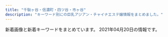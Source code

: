 ```yaml
---
title: "千駄ヶ谷・信濃町・四ツ谷・市ヶ谷"
description: "キーワード別にの巨乳アジアン・チャイナエステ嬢情報をまとめました。"
---
```


新着画像と新着キーワードをまとめています。
2021年04月20日の情報です。

<DmmAffiliateIns />
<KeywordTable
  shops={
    [
    {
        "station": "JR\u56db\u30c4\u8c37\u99c5\u8d64\u5742\u53e3",
        "keywords": {
            "C": 14
        },
        "img_links": [
            "http://e-yotsuya.net/images/tite-staff.jpg",
            "http://e-yotsuya.net/images/mobile.png",
            "http://e-yotsuya.net/images/g3.jpg",
            "http://e-yotsuya.net/images/g5.jpg",
            "http://e-yotsuya.net/images/g4.jpg",
            "http://e-yotsuya.net/images/g1.jpg",
            "http://e-yotsuya.net/images/top2.png",
            "http://e-yotsuya.net/images/news-tit.png",
            "http://e-yotsuya.net/images/g6.jpg",
            "http://e-yotsuya.net/images/g8.jpg",
            "http://e-yotsuya.net/images/top.jpg",
            "http://e-yotsuya.net/images/room.jpg",
            "http://e-yotsuya.net/images/g7.jpg",
            "http://e-yotsuya.net/images/news-tit1.jpg",
            "http://e-yotsuya.net/images/tite-staff1.jpg",
            "http://e-yotsuya.net/images/g2.jpg",
            "http://e-yotsuya.net/images/baner.jpg",
            "http://e-yotsuya.net/images/g9.jpg",
            "http://e-yotsuya.net/images/baner2.jpg"
        ],
        "name": "\u30b9\u30de\u30a4\u30eb",
        "url": "http://e-yotsuya.net/"
    },
    {
        "keywords": {},
        "station": "\u56db\u30c4\u8c37\u99c52\u756a\u53e3",
        "img_links": [],
        "name": "\u30c6\u30a3\u30e9\u30df\u30b9",
        "url": "https://juno-esthe.tokyo/"
    },
    {
        "keywords": {},
        "station": "\u56db\u8c37\u4e09\u4e01\u76ee\u99c52\u756a",
        "url": "http://lakulaku.info/",
        "img_links": [
            "http://lakulaku.info/images/staff/ai.jpg",
            "http://lakulaku.info/images/top.jpg",
            "http://lakulaku.info/images/staff/s06.jpg",
            "http://lakulaku.info/images/staff/5-1.jpg",
            "http://lakulaku.info/img/s06.jpg",
            "http://lakulaku.info/images/mobile.png",
            "http://lakulaku.info/img/5-5.jpg",
            "http://lakulaku.info/images/staff/rina.jpg",
            "http://lakulaku.info/images/staff/5-3.jpg",
            "http://lakulaku.info/images/staff/yumi.jpg",
            "http://lakulaku.info/images/staff/5-2.jpg",
            "http://lakulaku.info/swf/baner.jpg",
            "http://lakulaku.info/images/newtit.png",
            "http://lakulaku.info/img/5-2.jpg",
            "http://lakulaku.info/img/5-3.jpg",
            "http://lakulaku.info/images/staff/mari.jpg",
            "http://lakulaku.info/images/staff/nena.jpg",
            "http://lakulaku.info/images/staff/sizuka.jpg",
            "http://lakulaku.info/images/staff/momo.jpg",
            "http://lakulaku.info/images/titestaff.png",
            "http://lakulaku.info/images/staff/5-4.jpg",
            "http://lakulaku.info/img/5-1.jpg",
            "http://lakulaku.info/img/5-4.jpg",
            "http://lakulaku.info/img/rina.jpg",
            "http://lakulaku.info/images/staff/5-5.jpg",
            "http://lakulaku.info/images/staff/ai-a.jpg"
        ],
        "name": "\u767e\u5408"
    },
    {
        "station": "\u56db\u8c37\u4e09\u4e01\u76ee\u99c53\u756a\u53e3",
        "img_links": [
            "http://www.bara.relaxjp.info/img/pickup.jpg",
            "http://www.bara.relaxjp.info/files/001-02.jpg",
            "http://www.bara.relaxjp.info/images/slider/3.jpg",
            "http://www.bara.relaxjp.info/files/005-02.jpg",
            "http://www.bara.relaxjp.info/images/slider/2.jpg",
            "http://www.bara.relaxjp.info/img/ttl_therapist_top.png",
            "http://www.bara.relaxjp.info/files/001.jpg",
            "http://www.bara.relaxjp.info/files/003-02.jpg",
            "http://www.bara.relaxjp.info/files/003.jpg",
            "http://www.bara.relaxjp.info/img/tel.png",
            "http://www.bara.relaxjp.info/images/slider/1.jpg",
            "http://www.bara.relaxjp.info/files/005.jpg",
            "http://www.bara.relaxjp.info/files/002.jpg",
            "http://www.bara.relaxjp.info/img/btn_side_mobile.jpg",
            "http://www.bara.relaxjp.info/img/ttl_info.png",
            "http://www.bara.relaxjp.info/img/goback.jpg",
            "http://www.bara.relaxjp.info/files/002-02.jpg",
            "http://www.bara.relaxjp.info/img/ttl_news.png"
        ],
        "keywords": {
            "87": 6,
            "86": 2,
            "C": 12,
            "D": 8
        },
        "name": "\u8594\u8587",
        "url": "http://www.bara.relaxjp.info/"
    },
    {
        "url": "http://1819-kizuna.work/",
        "keywords": {
            "86": 2,
            "D": 5,
            "85": 4,
            "C": 12,
            "84": 2
        },
        "name": "1819\uff5e\u7d46",
        "station": "\u56db\u8c37\u4e09\u4e01\u76ee\u99c53\u756a\u51fa\u53e3",
        "img_links": [
            "http://1819-kizuna.work/i/img/st23.jpg",
            "http://1819-kizuna.work/img/st25.jpg",
            "http://1819-kizuna.work/i/img/r1.jpg",
            "http://1819-kizuna.work/i/img/s2.jpg",
            "http://1819-kizuna.work/img/st031.jpg",
            "http://1819-kizuna.work/img/s31.jpg",
            "http://1819-kizuna.work/img/1F33C.png",
            "http://1819-kizuna.work/i/img/st25.jpg",
            "http://1819-kizuna.work/i/img/r4.jpg",
            "http://1819-kizuna.work/img/1F431.png",
            "http://1819-kizuna.work/i/img/st31.jpg",
            "http://1819-kizuna.work/img/1F353.png",
            "http://1819-kizuna.work/img/st023.jpg",
            "http://1819-kizuna.work/i/img/skr.png",
            "http://1819-kizuna.work/img/s23.jpg",
            "http://1819-kizuna.work/i/img/s6.jpg",
            "http://1819-kizuna.work/img/1F339.png",
            "http://1819-kizuna.work/img/botton.jpg",
            "http://1819-kizuna.work/img/s30.jpg",
            "http://1819-kizuna.work/img/1F60A.png",
            "http://1819-kizuna.work/i/img/jk.jpg",
            "http://1819-kizuna.work/i/img/st023.jpg",
            "http://1819-kizuna.work/img/bottom.jpg",
            "http://1819-kizuna.work/i/img/r2.jpg",
            "http://1819-kizuna.work/img/st024.jpg",
            "http://1819-kizuna.work/i/img/st031.jpg",
            "http://1819-kizuna.work/i/img/st24.jpg",
            "http://1819-kizuna.work/img/s24.jpg",
            "http://1819-kizuna.work/img/st23.jpg",
            "http://1819-kizuna.work/img/st30.jpg",
            "http://1819-kizuna.work/img/st030.jpg",
            "http://1819-kizuna.work/i/img/s1.jpg",
            "http://1819-kizuna.work/img/jk.jpg",
            "http://1819-kizuna.work/img/st31.jpg",
            "http://1819-kizuna.work/i/img/st30.jpg",
            "http://1819-kizuna.work/i/img/r3.jpg",
            "http://1819-kizuna.work/img/st24.jpg",
            "http://1819-kizuna.work/i/img/s3.jpg",
            "http://1819-kizuna.work/img/1F351.png",
            "http://1819-kizuna.work/img/s25.jpg",
            "http://1819-kizuna.work/img/skr.png",
            "http://1819-kizuna.work/img/fla.jpg",
            "http://1819-kizuna.work/i/img/st024.jpg",
            "http://1819-kizuna.work/img/mo.png",
            "http://1819-kizuna.work/i/img/s4.jpg",
            "http://1819-kizuna.work/i/img/st030.jpg",
            "http://1819-kizuna.work/i/img/s5.jpg"
        ]
    },
    {
        "station": "\u9eb9\u753a\u99c51\u756a\u51fa\u53e3",
        "keywords": {
            "85": 1,
            "D": 4,
            "86": 3
        },
        "name": "Moon",
        "url": "http://xn--vckg5a9gug.in.net/",
        "img_links": [
            "http://xn--vckg5a9gug.in.net/images/tit5.jpg",
            "http://xn--vckg5a9gug.in.net/images/fbf.jpg",
            "http://xn--vckg5a9gug.in.net/images/top.jpg",
            "http://xn--vckg5a9gug.in.net/images/cg04.jpg",
            "http://xn--vckg5a9gug.in.net/images/fbt.jpg",
            "http://xn--vckg5a9gug.in.net/images/tit2.jpg",
            "http://xn--vckg5a9gug.in.net/images/tit4.jpg",
            "http://xn--vckg5a9gug.in.net/images/no.png",
            "http://xn--vckg5a9gug.in.net/images/tit1.jpg",
            "http://xn--vckg5a9gug.in.net/images/fla.jpg",
            "http://xn--vckg5a9gug.in.net/images/tit3.jpg",
            "http://xn--vckg5a9gug.in.net/images/cg03.jpg",
            "http://xn--vckg5a9gug.in.net/link/menlog.jpg",
            "http://xn--vckg5a9gug.in.net/images/cg02.jpg",
            "http://xn--vckg5a9gug.in.net/images/cg01.jpg",
            "http://xn--vckg5a9gug.in.net/images/sys.jpg"
        ]
    },
    {
        "img_links": [
            "http://aqua.jpn.cm/photos/sites/16/2020/10/2020100906522289.jpg",
            "http://aqua.jpn.cm/photos/sites/16/2018/01/2018011007031662.jpg",
            "http://aqua.jpn.cm/images/line.jpg",
            "http://aqua.jpn.cm/photos/sites/16/2020/04/2020040301184076.jpg",
            "http://aqua.jpn.cm/images/s_staff.png",
            "http://aqua.jpn.cm/photos/sites/16/2021/03/2021031006535594.jpg",
            "http://aqua.jpn.cm/photos/sites/16/2018/01/2018013112184869.jpg",
            "http://aqua.jpn.cm/images/s_news.jpg",
            "http://aqua.jpn.cm/photos/sites/16/2021/03/2021030106235633.jpg",
            "http://aqua.jpn.cm/photos/sites/16/2021/01/2021011401054262.jpg",
            "http://aqua.jpn.cm/images/s_pick.png",
            "http://aqua.jpn.cm/photos/sites/16/2021/03/2021032308500758.jpg",
            "http://aqua.jpn.cm/photos/sites/16/2020/12/2020120208263886.jpg",
            "http://aqua.jpn.cm/photos/sites/16/2018/01/2018011007031899.jpg",
            "http://aqua.jpn.cm/photos/sites/16/2018/05/2018052105590585.jpg",
            "http://aqua.jpn.cm/photos/sites/16/2021/03/2021032308500056.jpg",
            "http://aqua.jpn.cm/images/top.png",
            "http://aqua.jpn.cm/photos/sites/16/2019/03/2019031107062221.jpg",
            "http://aqua.jpn.cm/photos/sites/16/2020/10/2020100508293240.jpg",
            "http://aqua.jpn.cm/photos/sites/16/2018/01/2018011007032034.jpg",
            "http://aqua.jpn.cm/photos/sites/16/2019/02/2019020108033676.jpg",
            "http://aqua.jpn.cm/images/mobile.jpg",
            "http://aqua.jpn.cm/photos/sites/16/2020/03/2020030507254950.jpg",
            "http://aqua.jpn.cm/photos/sites/16/2020/09/2020091507031094.jpg"
        ],
        "name": "\u5149\u540d",
        "station": "\u56db\u8c37\u4e09\u4e01\u76ee\u99c52\u756a\u51fa\u53e3",
        "url": "http://aqua.jpn.cm/",
        "keywords": {
            "83": 14,
            "87": 14,
            "86": 98,
            "85": 84,
            "84": 14,
            "C": 42,
            "82": 14,
            "D": 196
        }
    },
    {
        "name": "\u305f\u3093\u307d\u307d",
        "station": "\u56db\u8c37\u4e09\u4e01\u76ee\u99c52\u756a",
        "url": "https://tanpopo.tyo.cm/",
        "img_links": [
            "https://tanpopo.tyo.cm/photos/sites/43/2021/04/2021042009410236.jpg",
            "https://tanpopo.tyo.cm/photos/sites/43/2021/03/2021031408034196.jpg",
            "https://tanpopo.tyo.cm/photos/sites/43/2021/03/2021031408034299.jpg",
            "https://tanpopo.tyo.cm/photos/sites/43/2021/03/2021032601572729.jpg",
            "https://tanpopo.tyo.cm/photos/sites/43/2021/04/2021042009410397.jpg",
            "https://tanpopo.tyo.cm/photos/sites/43/2021/04/2021041907342674.jpg",
            "https://tanpopo.tyo.cm/photos/sites/43/2021/03/2021031408034382.jpg",
            "https://tanpopo.tyo.cm/images/service3.jpg",
            "https://tanpopo.tyo.cm/photos/sites/43/2021/03/2021032601573011.jpg",
            "https://tanpopo.tyo.cm/photos/sites/43/2021/03/2021031408034074.jpg",
            "https://tanpopo.tyo.cm/photos/sites/43/2021/04/2021042009410434.jpg",
            "https://tanpopo.tyo.cm/images/mainimg.jpg",
            "https://tanpopo.tyo.cm/photos/sites/43/2021/04/2021042009410355.jpg",
            "https://tanpopo.tyo.cm/photos/sites/43/2021/04/2021041102041811.jpg",
            "https://tanpopo.tyo.cm/photos/sites/43/2021/04/2021041102041585.jpg",
            "https://tanpopo.tyo.cm/images/service4.jpg",
            "https://tanpopo.tyo.cm/images/sp_img_teaser.jpg",
            "https://tanpopo.tyo.cm/images/service1.jpg",
            "https://tanpopo.tyo.cm/photos/sites/43/2021/04/2021041102041776.jpg",
            "https://tanpopo.tyo.cm/images/img_teaser.jpg",
            "https://tanpopo.tyo.cm/photos/sites/43/2021/04/2021041907343346.jpg",
            "https://tanpopo.tyo.cm/photos/sites/43/2021/03/202103260157281.jpg",
            "https://tanpopo.tyo.cm/images/service2.jpg",
            "https://tanpopo.tyo.cm/photos/sites/43/2021/03/2021032601572927.jpg",
            "https://tanpopo.tyo.cm/photos/sites/43/2021/04/2021041102041633.jpg",
            "https://tanpopo.tyo.cm/images/pagetop.png",
            "https://tanpopo.tyo.cm/images/sp_mainimg.jpg"
        ],
        "keywords": {
            "85": 24,
            "C": 20,
            "86": 12,
            "84": 4,
            "87": 4,
            "E": 4,
            "D": 40
        }
    },
    {
        "url": "http://e-rosa.net/",
        "name": "ROSA",
        "img_links": [
            "http://e-rosa.net/images/tite-magazine.png",
            "http://e-rosa.net/images/004.jpg",
            "http://e-rosa.net/images/001.jpg",
            "http://e-rosa.net/images/rimi.jpg",
            "http://e-rosa.net/images/g13.jpg",
            "http://e-rosa.net/images/haruka.jpg",
            "http://e-rosa.net/images/meyi1.jpg",
            "http://e-rosa.net/images/pagetop.png",
            "http://e-rosa.net/images/girl_03.png",
            "http://e-rosa.net/images/g1.jpg",
            "http://e-rosa.net/images/sejutu5.jpg",
            "http://e-rosa.net/images/access3.jpg",
            "http://e-rosa.net/images/006.jpg",
            "http://e-rosa.net/images/te2.jpg",
            "http://e-rosa.net/images/grande.jpg",
            "http://e-rosa.net/images/002.jpg",
            "http://e-rosa.net/images/yuna.jpg",
            "http://e-rosa.net/images/sejutu2.jpg",
            "http://e-rosa.net/images/aya1.jpg",
            "http://e-rosa.net/images/yuri.jpg",
            "http://e-rosa.net/images/yuyu.jpg",
            "http://e-rosa.net/images/mimi.jpg",
            "http://e-rosa.net/images/tite-link.png",
            "http://e-rosa.net/images/005.jpg",
            "http://e-rosa.net/images/rina1.jpg",
            "http://e-rosa.net/images/noimage.jpg",
            "http://e-rosa.net/images/te3.jpg",
            "http://e-rosa.net/images/009.jpg",
            "http://e-rosa.net/images/news_top.jpg",
            "http://e-rosa.net/images/right_bottom.png",
            "http://e-rosa.net/images/ayaka.jpg",
            "http://e-rosa.net/images/003.jpg",
            "http://e-rosa.net/images/mio.jpg",
            "http://e-rosa.net/images/news_bottom.jpg",
            "http://e-rosa.net/images/sejutu1.jpg",
            "http://e-rosa.net/images/nei_03.png",
            "http://e-rosa.net/images/sejutu6.jpg",
            "http://e-rosa.net/images/te1.jpg",
            "http://e-rosa.net/images/rina0.jpg",
            "http://e-rosa.net/images/risa.jpg",
            "http://e-rosa.net/images/ha.jpg",
            "http://e-rosa.net/images/meyi2.jpg",
            "http://e-rosa.net/images/misa1.jpg",
            "http://e-rosa.net/images/k1.jpg",
            "http://e-rosa.net/images/nei_01.png",
            "http://e-rosa.net/images/girl_top.png",
            "http://e-rosa.net/images/right_top.png",
            "http://e-rosa.net/images/girl_01.png",
            "http://e-rosa.net/images/girlx_top.png",
            "http://e-rosa.net/images/tite-staff.png",
            "http://e-rosa.net/images/rina2.jpg",
            "http://e-rosa.net/images/gg1.png",
            "http://e-rosa.net/images/aya2.jpg",
            "http://e-rosa.net/images/ddd.jpg",
            "http://e-rosa.net/images/yuyi.jpg"
        ],
        "station": "\u56db\u8c37\u4e09\u4e01\u76ee\u99c52\u756a",
        "keywords": {}
    },
    {
        "img_links": [
            "http://l-rlx.com/s/images/slider/3.jpg",
            "http://l-rlx.com/girl/05.jpg",
            "http://l-rlx.com/s/uploads/02.jpg",
            "http://l-rlx.com/images/staff_09.jpg",
            "http://l-rlx.com/images/index_21.jpg",
            "http://l-rlx.com/images/info.jpg",
            "http://l-rlx.com/images/index_03.jpg",
            "http://l-rlx.com/s/uploads/09.jpg",
            "http://l-rlx.com/girl/02.jpg",
            "http://l-rlx.com/images/index_06.jpg",
            "http://l-rlx.com/s/images/t1.jpg",
            "http://l-rlx.com/images/index_16.jpg",
            "http://l-rlx.com/s/image/nav_topics.png",
            "http://l-rlx.com/s/images/service_07.png",
            "http://l-rlx.com/girl/03.jpg",
            "http://l-rlx.com/images/02.jpg",
            "http://l-rlx.com/images/index_02.jpg",
            "http://l-rlx.com/images/sub_09.jpg",
            "http://l-rlx.com/s/images/service_01.png",
            "http://l-rlx.com/images/info_09.jpg",
            "http://l-rlx.com/s/uploads/04.jpg",
            "http://l-rlx.com/s/uploads/07.jpg",
            "http://l-rlx.com/s/images/slider/next.png",
            "http://l-rlx.com/s/images/t3.jpg",
            "http://l-rlx.com/s/uploads/010.jpg",
            "http://l-rlx.com/girl/04.jpg",
            "http://l-rlx.com/s/images/iphone.png",
            "http://l-rlx.com/s/images/pc.png",
            "http://l-rlx.com/s/image/nav_sys.png",
            "http://l-rlx.com/images/index_17.jpg",
            "http://l-rlx.com/s/images/tel.png",
            "http://l-rlx.com/s/images/slider/2.jpg",
            "http://l-rlx.com/girl/09.jpg",
            "http://l-rlx.com/images/rec_09.jpg",
            "http://l-rlx.com/s/images/service_03.png",
            "http://l-rlx.com/images/index_01.jpg",
            "http://l-rlx.com/images/index_07.jpg",
            "http://l-rlx.com/images/03.jpg",
            "http://l-rlx.com/images/index_14.jpg",
            "http://l-rlx.com/images/rec.jpg",
            "http://l-rlx.com/girl/08.jpg",
            "http://l-rlx.com/s/uploads/03.jpg",
            "http://l-rlx.com/s/images/slider/1.jpg",
            "http://l-rlx.com/s/uploads/06.jpg",
            "http://l-rlx.com/s/images/slider/prev.png",
            "http://l-rlx.com/s/images/top_2.jpg",
            "http://l-rlx.com/girl/01.jpg",
            "http://l-rlx.com/s/image/nav_cast.png",
            "http://l-rlx.com/s/uploads/01.jpg",
            "http://l-rlx.com/s/uploads/05.jpg",
            "http://l-rlx.com/s/image/nav_top.png",
            "http://l-rlx.com/images/01.jpg",
            "http://l-rlx.com/images/index_20.jpg",
            "http://l-rlx.com/s/image/nav_manga.png",
            "http://l-rlx.com/s/images/t2.jpg",
            "http://l-rlx.com/s/images/t4.jpg",
            "http://l-rlx.com/images/index_04.jpg",
            "http://l-rlx.com/s/images/okubokomachi.jpg",
            "http://l-rlx.com/images/index_05.jpg",
            "http://l-rlx.com/girl/00.jpg",
            "http://l-rlx.com/s/uploads/08.jpg",
            "http://l-rlx.com/images/index_12.jpg",
            "http://l-rlx.com/s/image/nav_hotel.png"
        ],
        "url": "http://l-rlx.com/",
        "station": "\u56db\u8c37\u4e09\u4e01\u76ee\u99c52\u756a\u53e3",
        "name": "\u30aa\u30fc\u30ed\u30e9",
        "keywords": {
            "85": 4,
            "95": 2,
            "C": 17,
            "86": 4,
            "87": 4,
            "D": 6,
            "88": 2,
            "84": 2
        }
    }
]
}
/>
<DmmAffiliateScript />
